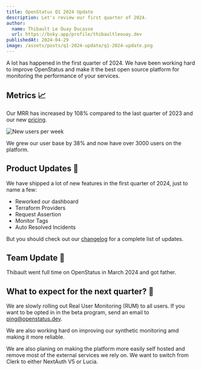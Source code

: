 ```yaml
---
title: OpenStatus Q1 2024 Update
description: Let's review our first quarter of 2024.
author:
  name: Thibault Le Ouay Ducasse
  url: https://bsky.app/profile/thibaultleouay.dev
publishedAt: 2024-04-29
image: /assets/posts/q1-2024-update/q1-2024-update.png
---
```


A lot has happened in the first quarter of 2024. We have been working hard to
improve OpenStatus and make it the best open source platform for monitoring the
performance of your services.

## Metrics 📈

Our MRR has increased by 108% compared to the last quarter of 2023 and our new
[pricing](https://www.openstatus.dev/blog/our-new-pricing-explained).

<Image
  alt="New users per week"
  src="/assets/posts/q1-2024-update/chart.png"
  width={650}
  height={575}
/>

We grew our user base by 38% and now have over 3000 users on the platform.

## Product Updates 🚀

We have shipped a lot of new features in the first quarter of 2024, just to name
a few:

- Reworked our dashboard
- Terraform Providers
- Request Assertion
- Monitor Tags
- Auto Resolved Incidents

But you should check out our [changelog](https://www.openstatus.dev/changelog)
for a complete list of updates.

## Team Update 👥

Thibault went full time on OpenStatus in March 2024 and got father.

## What to expect for the next quarter? 🤔

We are slowly rolling out Real User Monitoring (RUM) to all users. If you want
to be opted in in the beta program, send an email to
[ping@openstatus.dev](mailto:ping@openstatus.dev).

We are also working hard on improving our synthetic monitoring amd making it
more reliable.

We are also planing on making the platform more easily self hosted and remove
most of the external services we rely on. We want to switch from Clerk to either
NextAuth V5 or Lucia.
